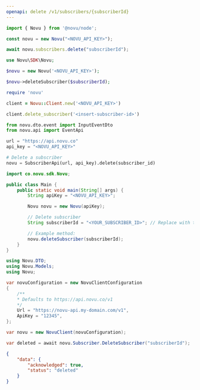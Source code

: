 ```yaml
---
openapi: delete /v1/subscribers/{subscriberId}
---
```


<Snippet file="apikey-warning.mdx" />

<RequestExample>

```javascript Node.js
import { Novu } from '@novu/node';

const novu = new Novu("<NOVU_API_KEY>");

await novu.subscribers.delete("subscriberId");
```

```php PHP
use Novu\SDK\Novu;

$novu = new Novu('<NOVU_API_KEY>');

$novu->deleteSubscriber($subscriberId);
```

```ruby Ruby
require 'novu'

client = Novu::Client.new('<NOVU_API_KEY>')

client.delete_subscriber('<insert-subscriber-id>')
```


```python Python
from novu.dto.event import InputEventDto
from novu.api import EventApi

url = "https://api.novu.co"
api_key = "<NOVU_API_KEY>"

# Delete a subscriber
novu = SubscriberApi(url, api_key).delete(subscriber_id)
```

```java Java
import co.novu.sdk.Novu;

public class Main {
    public static void main(String[] args) {
        String apiKey = "<NOVU_API_KEY>";

        Novu novu = new Novu(apiKey);

        // Delete subscriber
        String subscriberId = "<YOUR_SUBSCRIBER_ID>"; // Replace with the actual subscriber ID

        // Example method:
        novu.deleteSubscriber(subscriberId);
    }
}


```

```csharp .NET
using Novu.DTO;
using Novu.Models;
using Novu;

var novuConfiguration = new NovuClientConfiguration
{
    /** 
    * Defaults to https://api.novu.co/v1 
    */
    Url = "https://novu-api.my-domain.com/v1", 
    ApiKey = "12345",
};

var novu = new NovuClient(novuConfiguration);

var deleted = await novu.Subscriber.DeleteSubscriber("subscriberId");
```

</RequestExample>

<ResponseExample>

```json Response
{
    "data": {
        "acknowledged": true,
        "status": "deleted"
    }
}
```

</ResponseExample>